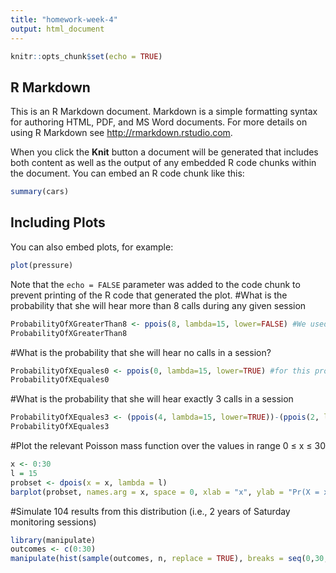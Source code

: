 ```yaml
---
title: "homework-week-4"
output: html_document
---
```


```r
knitr::opts_chunk$set(echo = TRUE)
```

## R Markdown

This is an R Markdown document. Markdown is a simple formatting syntax for authoring HTML, PDF, and MS Word documents. For more details on using R Markdown see <http://rmarkdown.rstudio.com>.

When you click the **Knit** button a document will be generated that includes both content as well as the output of any embedded R code chunks within the document. You can embed an R code chunk like this:

```r
summary(cars)
```

## Including Plots

You can also embed plots, for example:

```r
plot(pressure)
```

Note that the `echo = FALSE` parameter was added to the code chunk to prevent printing of the R code that generated the plot.
#What is the probability that she will hear more than 8 calls during any given session
```r
ProbabilityOfXGreaterThan8 <- ppois(8, lambda=15, lower=FALSE) #We used this function to find the P(x>8)
ProbabilityOfXGreaterThan8
```
#What is the probability that she will hear no calls in a session?
```r
ProbabilityOfXEquales0 <- ppois(0, lambda=15, lower=TRUE) #for this problem we will use the the same equation becuase we cannot have less than zero calles and we will take the lower tail which is less than zero but becuase we can't have that we get exactly 0
ProbabilityOfXEquales0
```
#What is the probability that she will hear exactly 3 calls in a session
```r
ProbabilityOfXEquales3 <- (ppois(4, lambda=15, lower=TRUE))-(ppois(2, lambda=15, lower=TRUE))#here I took the difference of P(X<4) and P(X<2). this then gave me then gave me what wwas left which was exactly P(X=3) becaue we need are only looking at whole numbers
ProbabilityOfXEquales3
```
#Plot the relevant Poisson mass function over the values in range 0 ≤ x ≤ 30
```r
x <- 0:30
l = 15
probset <- dpois(x = x, lambda = l)
barplot(probset, names.arg = x, space = 0, xlab = "x", ylab = "Pr(X = x)", xlim= c(0,30), main = "Probability Mass Function")
```
#Simulate 104 results from this distribution (i.e., 2 years of Saturday monitoring sessions)
```r
library(manipulate)
outcomes <- c(0:30)
manipulate(hist(sample(outcomes, n, replace = TRUE), breaks = seq(0,30,1), col= "blue", probability = TRUE, main = paste("Histogram of Outcomes of ", n, " Days of Listining", sep = ""), xlab = "Number of Calls", ylab = "probability"), n = slider(0, 10000, initial = 104, step = 100))
```















































 